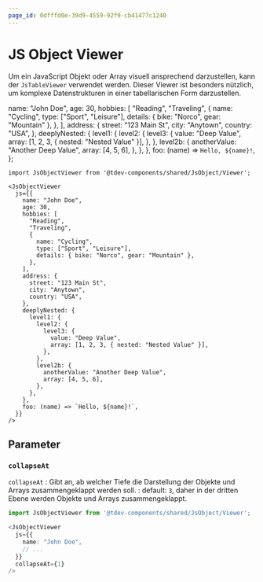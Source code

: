 ```yaml
---
page_id: 0dfffd0e-39d9-4559-92f9-cb41477c1240
---
```




# JS Object Viewer

Um ein JavaScript Objekt oder Array visuell ansprechend darzustellen, kann der `JsTableViewer` verwendet werden. Dieser Viewer ist besonders nützlich, um komplexe Datenstrukturen in einer tabellarischen Form darzustellen.

  name: "John Doe",
  age: 30,
  hobbies: [
    "Reading",
    "Traveling",
    {
      name: "Cycling",
      type: ["Sport", "Leisure"],
      details: { bike: "Norco", gear: "Mountain" },
    },
  ],
  address: {
    street: "123 Main St",
    city: "Anytown",
    country: "USA",
  },
  deeplyNested: {
    level1: {
      level2: {
        level3: {
          value: "Deep Value",
          array: [1, 2, 3, { nested: "Nested Value" }],
        },
      },
      level2b: {
        anotherValue: "Another Deep Value",
        array: [4, 5, 6],
      },
    },
  },
  foo: (name) => `Hello, ${name}!`,
};

```tsx
import JsObjectViewer from '@tdev-components/shared/JsObject/Viewer';

<JsObjectViewer
  js={{
    name: "John Doe",
    age: 30,
    hobbies: [
      "Reading",
      "Traveling",
      {
        name: "Cycling",
        type: ["Sport", "Leisure"],
        details: { bike: "Norco", gear: "Mountain" },
      },
    ],
    address: {
      street: "123 Main St",
      city: "Anytown",
      country: "USA",
    },
    deeplyNested: {
      level1: {
        level2: {
          level3: {
            value: "Deep Value",
            array: [1, 2, 3, { nested: "Nested Value" }],
          },
        },
        level2b: {
          anotherValue: "Another Deep Value",
          array: [4, 5, 6],
        },
      },
    },
    foo: (name) => `Hello, ${name}!`,
  }}
/>
```

<BrowserWindow>
    <JsObjectViewer
        js={data}
    />
</BrowserWindow>

## Parameter
### `collapseAt`

`collapseAt`
: Gibt an, ab welcher Tiefe die Darstellung der Objekte und Arrays zusammengeklappt werden soll.
: default: `3`, daher in der dritten Ebene werden Objekte und Arrays zusammengeklappt.

```ts
import JsObjectViewer from '@tdev-components/shared/JsObject/Viewer';

<JsObjectViewer
  js={{
    name: "John Doe",
    // ...
  }}
  collapseAt={1}
/>
```

<BrowserWindow>
    <JsObjectViewer
        js={data}
        collapseAt={1}
    />
</BrowserWindow>